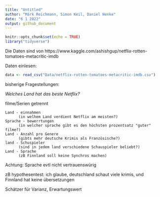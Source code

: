 ```yaml
---
title: "Untitled"
author: "Márk Reichmann, Simon Keil, Daniel Henke"
date: "6 1 2022"
output: github_document
---
```


```r
knitr::opts_chunk$set(echo = TRUE)
library("tidyverse")
```

Die Daten sind von
https://www.kaggle.com/ashishgup/netflix-rotten-tomatoes-metacritic-imdb

Daten einlesen:
```r
data <- read_csv("Data/netflix-rotten-tomatoes-metacritic-imdb.csv")
```

bisherige Fragestellungen:

_Welches Land hat das beste Netflix?_

filme/Serien getrennt

    Land - einnahmen
          (in welhem Land verdient Netflix am meisten?)
    Sprache - bewerrtungen 
          (in welcher sprache gibt es den höchsten prozentsatz "guter" filme?)
    Land - Anzahl pro Genere
          (gibts mehr deutsche Krimis als Französische?)
    land - Schuspieler
          (sind in jedem land verschiedene Schauspieler beliebt?)
    Land - Sprache 
          (zB Finnland soll keine Synchros machen)
    
Achtung: Sprache evtl nicht vertrauenswürig


zB hypothesentest: ich glaube, deutschland schaut viele krimis, und Finnland hat keine übersetzungen

Schätzer für Varianz, Erwartungswert